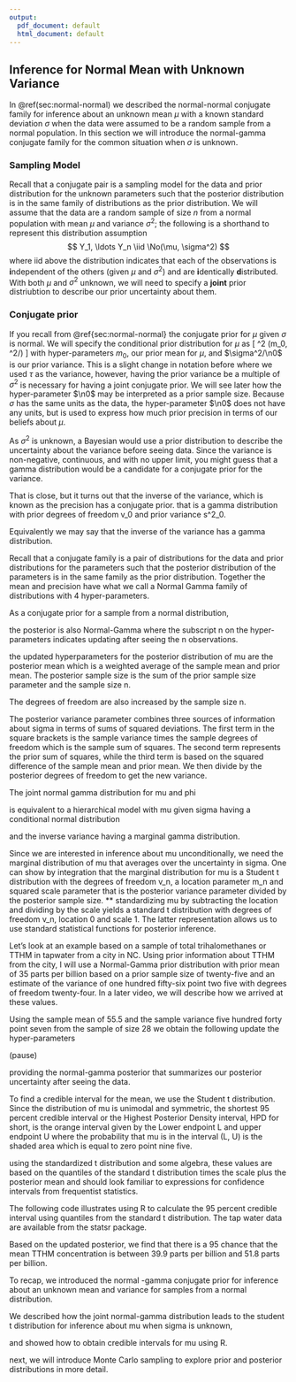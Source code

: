 ```yaml
---
output:
  pdf_document: default
  html_document: default
---
```

## Inference for Normal Mean with Unknown Variance {#sec:normal-gamma}


In \@ref(sec:normal-normal) we described the normal-normal conjugate  family for inference about an unknown mean $\mu$ with a known standard deviation $\sigma$ when the data were assumed to be a random sample from a normal population. In this section we will introduce the normal-gamma conjugate family for the common situation when $\sigma$ is unknown.

### Sampling Model

Recall that a conjugate pair is a sampling model for the data and prior distribution for the unknown parameters such that the posterior distribution is in the same family of distributions as the prior distribution. 
We will assume that the data are a random sample of size $n$ from a normal population with mean $\mu$ and variance $\sigma^2$; the following is a shorthand to represent this distribution assumption 
$$ Y_1, \ldots Y_n \iid \No(\mu, \sigma^2) $$
where  iid above the distribution  indicates that each of the observations is **i**ndependent of the others (given $\mu$ and $\sigma^2$) and are **i**dentically **d**istributed.  With both $\mu$ and $\sigma^2$ unknown, we will need to specify a **joint** prior distriubtion to describe our prior uncertainty about them.

### Conjugate prior
If you recall from \@ref{sec:normal-normal} the conjugate prior for $\mu$ given $\sigma$ is normal.  We will specify the conditional prior distribution for $\mu$ as 
\[ \mu \mid \sigma^2   \sim  \No(m_0, \sigma^2/\n0) \]
with hyper-parameters $m_0$, our prior mean for $\mu$, and $\sigma^2/\n0$ is our prior variance.  This is a slight change in notation before where we used $\tau$ as the variance, however, having the prior variance be a multiple of $\sigma^2$ is necessary for having a joint conjugate prior.
We will see later how the hyper-parameter $\n0$ may be interpreted as a
prior sample size.   Because $\sigma$ has the same units as the data, the hyper-parameter $\n0$ does not have any units, but is used to express how much prior precision in terms of our beliefs about $\mu$.

As $\sigma^2$ is unknown, a Bayesian would use a
prior distribution to describe the uncertainty about the variance before
seeing data.  Since the variance is non-negative, continuous, and with
no upper limit, you might guess that a gamma distribution would be a
candidate for a  conjugate prior for the variance.

That is close, but it turns out that the inverse of the variance,
which is known as the precision has a conjugate prior. that
is a gamma distribution with prior degrees of freedom v_0 and  prior
variance s^2_0.  

Equivalently we may say that the inverse of the variance has a gamma
distribution.  

Recall that a conjugate family is a pair of distributions for the data
and prior distributions for the parameters such that the posterior
distribution of the parameters is in the same family as the prior
distribution.  Together the mean and precision have what we call a
Normal Gamma family of distributions with 4 hyper-parameters.

As a conjugate prior for a sample from a  normal distribution,

the posterior is also Normal-Gamma where the subscript n on the
hyper-parameters indicates updating after seeing the n observations.

the updated hyperparameters for the posterior distribution of mu are
the posterior mean which is a weighted average of the sample mean and
prior mean. The posterior sample size is the sum of the prior sample
size parameter and the sample size n.

The degrees of freedom are also increased by the sample size n.

The posterior variance parameter combines three sources of information
about sigma in terms of sums of squared deviations.  The first term in
the square brackets is the sample variance times the sample degrees of
freedom which is the sample sum of squares. The second term represents
the prior sum of squares, while the third term is based on the squared
difference of the sample mean and prior mean.  We then divide by the
posterior degrees of freedom to get the new variance.


The joint  normal gamma distribution for mu and phi

is equivalent to a hierarchical model with mu given sigma having a conditional normal distribution

and the inverse variance having a marginal  gamma distribution.

Since we are interested in inference about mu unconditionally, we need
the marginal distribution of mu that averages over the uncertainty in
sigma.  One can show by integration that the marginal distribution for
mu is a Student t distribution with the degrees of freedom v_n, a
location parameter m_n and squared scale parameter that is the
posterior variance parameter divided by the posterior sample size. 
**
standardizing mu by subtracting the location and dividing by the scale
yields a standard t distribution with degrees of freedom v_n, location
0 and scale 1.  The latter representation allows us to use standard
statistical functions for posterior inference.

Let's look at an example based on a sample of total trihalomethanes or
TTHM in tapwater from a city in NC. Using prior information about TTHM
from the city, I will use a Normal-Gamma prior distribution with
prior mean of 35 parts per billion based on a prior sample size of
twenty-five and an estimate of the variance of one hundred fifty-six
point two five with degrees of freedom twenty-four.  In a later video,
we will describe how we arrived at these values.

Using the sample mean of 55.5 and the sample variance five hundred
forty point seven from the sample of size 28 we obtain the following
update the hyper-parameters

(pause)

providing the normal-gamma posterior that summarizes our posterior
uncertainty after seeing the data.

To find a credible interval for the mean, we use the Student t
distribution.  Since the distribution of mu is unimodal and symmetric,
the shortest 95 percent credible interval or the Highest Posterior
Density interval, HPD for short, is the orange interval given by the
Lower endpoint L and upper endpoint U where the probability that mu is
in the interval (L, U) is the shaded area which is equal to zero point
nine five.

using the standardized t distribution and some algebra, these values are
based on the quantiles of the standard t distribution times the scale
plus the posterior mean and should look familiar to expressions
for confidence intervals from frequentist statistics.

The following code illustrates using R to calculate the 95 percent
credible interval using quantiles from the standard t distribution.
The tap water data are available from the statsr package.

Based on the updated posterior, we find that there is a 95 chance that
the mean TTHM concentration is between 39.9 parts per billion and 51.8
parts per billion.


To recap, we introduced the normal -gamma conjugate prior for
inference about an unknown mean and variance for samples from a normal
distribution. 

We described how the joint normal-gamma distribution leads to the
student t distribution for inference about mu when sigma is unknown,

and showed how to obtain credible intervals for mu  using R.


next, we will introduce Monte Carlo sampling to explore prior and posterior
distributions in more detail. 
